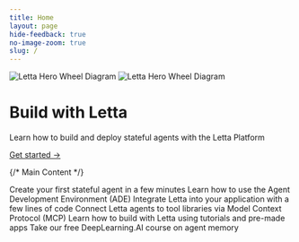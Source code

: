 ```yaml
---
title: Home
layout: page
hide-feedback: true
no-image-zoom: true
slug: /
---
```


<style>
  {`
    img {
      cursor: pointer !important;
    }
    .rm-Lightbox-trigger {
      cursor: pointer !important;
    }
    [data-rmiz-wrap="visible"],
    [data-rmiz-wrap="hidden"] {
      cursor: pointer !important;
    }

    .letta-header {
      padding-top: 64px !important;
      padding-bottom: 64px !important;
      position: relative !important;
    }

    :is(.dark) .letta-header-bg {
      background-color: #151515 !important;
    }

    .letta-header-bg {
      background-color: #f6f6f6 !important;
      width: 100vw;
      position: absolute;
      top: 0%;
      bottom: 0%;
      left: 50%;
      transform: translate(-50%);
      z-index: -1;
    }

    .hero-image-container {
      width: var(--page-width);
      position: relative;
    }

    .hero-image {
      position: absolute !important;
      right: 0 !important;
      top: 50% !important;
      transform: translateY(-50%) !important;
      height: 100% !important;
      max-height: 400px !important;
      z-index: 0 !important;
      opacity: 0.5 !important;
      width: fit-content;
      pointer-events: none !important;
    }
    
    .hero-image.dark {
      display: none !important;
    }
    
    :is(.dark) .hero-image.light {
      display: none !important;
    }
    
    :is(.dark) .hero-image.dark {
      display: block !important;
    }

    .letta-header h1 {
      font-size: 4.0rem !important;
      line-height: 1.1 !important;
      font-weight: 300 !important;
      font-family: Roobert, sans-serif !important;  /* Use regular Roobert instead of Medium */
    }

    .letta-header p {
      font-size: 1.25rem !important;
      line-height: 1.3 !important;
      font-weight: 400 !important;
    }

    .letta-header a {
      border-bottom: 1px solid rgba(255,255,255,0.5) !important;
      font-size: 0.5rem !important;
      font-weight: normal !important;
    }

    .letta-header a:hover {
      border-bottom-color: white !important;
    }

    .fern-main .landingbody {
      max-width: 1195px !important;
      margin-left: auto !important;
      margin-right: auto !important;
    }

    .fern-layout-page > header {
      display: none !important;
    }

    #fern-sidebar {
      display: none !important;
    }

    @media (max-width: 1504px) {
      .hero-image-container {
        width: 100vw !important;
      }
    }
    
    /* Tablet viewport breakpoint */
    @media (max-width: 1024px) {
      .letta-header {
        padding-top: 40px !important;
        padding-bottom: 40px !important;
      }
      
      .letta-header h1 {
        font-size: 3rem !important;
      }
      
      .letta-header p {
        font-size: 1.1rem !important;
      }
      
      .hero-image-container {
        display: none !important;
      }
    }
    
    /* Mobile viewport breakpoint */
    @media (max-width: 640px) {
      .letta-header {
        padding-top: 24px !important;
        padding-bottom: 24px !important;
      }
      
      .letta-header h1 {
        font-size: 2.5rem !important;
      }
      
      .letta-header p {
        font-size: 1rem !important;
      }
      
      .letta-header .max-w-4xl {
        padding-left: 1rem !important;
        padding-right: 1rem !important;
      }
      
      .landingbody {
        padding-left: 1rem !important;
        padding-right: 1rem !important;
      }
    }

    [data-radix-popper-content-wrapper]:has(span[id^="radix-"]) {
      display: none !important;
    }
  `}
</style>
<div className="w-full letta-header">
  <div className="mx-auto px-8 py-16 text-center">
    <div className="letta-header-bg">
      <div className="hero-image-container mx-auto overflow-hidden h-full">
        <img src="/images/hero/letta-hero-bg.svg" className="hero-image light" alt="Letta Hero Wheel Diagram" />
        <img src="/images/hero/letta-hero-bg-dark.svg" className="hero-image dark" alt="Letta Hero Wheel Diagram" />
      </div>
    </div>
    <h1 className="text-7xl mb-6 text-left">Build with Letta</h1>
    <p className="text-3xl font-light mb-8 text-left">
      Learn how to build and deploy stateful agents with the Letta Platform
    </p>
    <div className="mt-10">
      <a href="/letta-platform" className="text-xl text-left font-normal hover:opacity-90 transition-opacity">
        Get started →
      </a>
    </div>
  </div>
</div>

{/* Main Content */}
<div className="landingbody max-w-4xl mx-auto px-8 py-12 mt-12">

<CardGroup cols={3}>
  <Card
    title="Letta Quickstart"
    icon="fa-sharp fa-light fa-bolt"
    href="/guides/server/quickstart"
  >
Create your first stateful agent in a few minutes
  </Card>
  <Card
    title="Agent Development Environment"
    icon="fa-sharp fa-light fa-browser"
    href="/agent-development-environment"
  >
    Learn how to use the Agent Development Environment (ADE)
  </Card>
  <Card
    title="REST API and SDKs"
    icon="fa-sharp fa-light fa-code"  
    href="/api-reference/overview"
  >
    Integrate Letta into your application with a few lines of code
  </Card>
  <Card
    title="MCP Support"
    icon="fa-brands fa-usb"
    href="/guides/mcp/overview"
  >
    Connect Letta agents to tool libraries via Model Context Protocol (MCP)
  </Card>
  <Card
    title="Cookbooks and Tutorials"
    icon="fa-sharp fa-light fa-books"
    href="/cookbooks"
  >
    Learn how to build with Letta using tutorials and pre-made apps
  </Card>
  <Card
    title="DeepLearning.AI Course"
    icon="fa-sharp fa-light fa-graduation-cap"
    href="https://www.deeplearning.ai/short-courses/llms-as-operating-systems-agent-memory"
  >
    Take our free DeepLearning.AI course on agent memory
  </Card>
</CardGroup>

</div>
